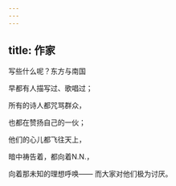 ```yaml
---
---
---
```

title: 作家
---




写些什么呢？东方与南国

早都有人描写过、歌唱过；

所有的诗人都咒骂群众，

也都在赞扬自己的一伙；

他们的心儿都飞往天上，

暗中祷告着，都向着N.N.，

向着那未知的理想呼唤—— 而大家对他们极为讨厌。
